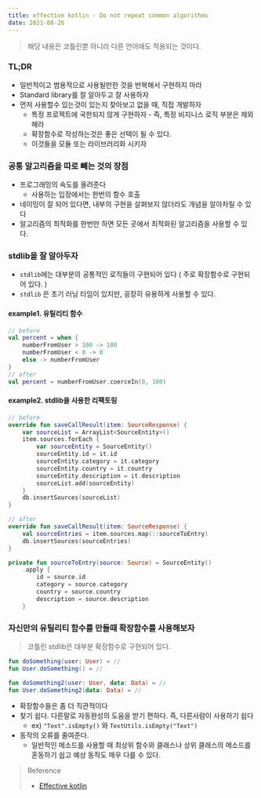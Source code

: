 ```yaml
---
title: effective kotlin - Do not repeat common algorithms
date: 2021-08-26
---
```


> 해당 내용은 코틀린뿐 아니라 다른 언어에도 적용되는 것이다.

### TL;DR

- 일반적이고 범용적으로 사용될만한 것을 반복해서 구현하지 마라
- Standard library를 잘 알아두고 잘 사용하자
- 먼저 사용할수 있는것이 있는지 찾아보고 없을 때, 직접 개발하자
  - 특정 프로젝트에 국한되지 않게 구현하자 - 즉, 특정 비지니스 로직 부분은 제외해라
  - 확장함수로 작성하는것은 좋은 선택이 될 수 있다.
  - 이것들을 모듈 또는 라이브러리화 시키자



### 공통 알고리즘을 따로 빼는 것의 장점

- 프로그래밍의 속도를 올려준다
  - 사용하는 입장에서는 한번의 함수 호출
- 네이밍이 잘 되어 있다면, 내부의 구현을 살펴보지 않더라도 개념을 알아차릴 수 있다
- 알고리즘의 최적화를 한번만 하면 모든 곳에서 최적화된 알고리즘을 사용할 수 있다.



### stdlib을 잘 알아두자

- `stdlib`에는 대부분의 공통적인 로직들이 구현되어 있다 ( 주로 확장함수로 구현되어 있다. )
- `stdlib` 은 초기 러닝 타임이 있지만, 굉장히 유용하게 사용할 수 있다.



#### example1. 유틸리티 함수

```kotlin
// before
val percent = when {
    numberFromUser > 100 -> 100
    numberFromUser < 0 -> 0
    else -> numberFromUser
}
// after
val percent = numberFromUser.coerceIn(0, 100)
```

#### example2. stdlib을 사용한 리팩토링

```kotlin
// before
override fun saveCallResult(item: SourceResponse) {
    var sourceList = ArrayList<SourceEntity>()
  	item.sources.forEach {
        var sourceEntity = SourceEntity()
        sourceEntity.id = it.id
        sourceEntity.category = it.category
        sourceEntity.country = it.country
        sourceEntity.description = it.description
        sourceList.add(sourceEntity)
    }
    db.insertSources(sourceList)
}

// after
override fun saveCallResult(item: SourceResponse) {
    val sourceEntries = item.sources.map(::sourceToEntry)
    db.insertSources(sourceEntries)
}

private fun sourceToEntry(source: Source) = SourceEntity()
	.apply {
        id = source.id
        category = source.category
        country = source.country
        description = source.description
    }
```



### 자신만의 유틸리티 함수를 만들때 확장함수를 사용해보자

> 코틀린 stdlib은 대부분 확장함수로 구현되어 있다.

```kotlin
fun doSomething(user: User) = //
fun User.doSomething() = //

fun doSomething2(user: User, data: Data) = //
fun User.doSomething2(data: Data) = //
```

- 확장함수들은 좀 더 직관적이다
- 찾기 쉽다. 다른말로 자동완성의 도움을 받기 편하다. 즉, 다른사람이 사용하기 쉽다
  - ex) `"Text".isEmpty()` 와  `TextUtils.isEmpty("Text")` 
- 동작의 오류를 줄여준다.
  - 일반적인 메소드를 사용할 때 최상위 함수와 클래스나 상위 클래스의 메소드를 혼동하기 쉽고 예상 동작도 매우 다를 수 있다.



> Reference
>
> - [Effective kotlin](https://kt.academy/book/effectivekotlin)